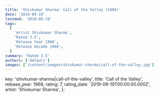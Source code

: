 ```yaml
---
title: 'Shivkumar Sharma: Call of the Valley (1968)'
date: '2019-09-19'
lastmod: '2019-09-19'
tags:
  [
    'Artist Shivkumar Sharma',
    'Rated 3.5',
    'Release Year 1968',
    'Release Decade 1960',
  ]
summary: 'Rated 3.5'
authors: ['default']
images: ['/content/images/shivkumar-sharma|call-of-the-valley.jpg']
---
```


  key: 'shivkumar-sharma|call-of-the-valley',
  title: 'Call of the Valley',
  release_year: 1968,
  rating: 7,
  rating_date: '2019-09-19T00:00:00.000Z',
  artist: 'Shivkumar Sharma',
};

<MusicRating data={data} />
